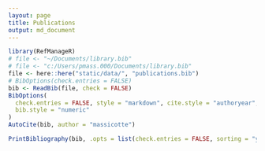 ```yaml
---
layout: page
title: Publications
output: md_document
---
```


```r
library(RefManageR)
# file <- "~/Documents/library.bib"
# file <- "c:/Users/pmass.000/Documents/library.bib"
file <- here::here("static/data/", "publications.bib")
# BibOptions(check.entries = FALSE)
bib <- ReadBib(file, check = FALSE)
BibOptions(
  check.entries = FALSE, style = "markdown", cite.style = "authoryear",
  bib.style = "numeric"
)
AutoCite(bib, author = "massicotte")
```

```r
PrintBibliography(bib, .opts = list(check.entries = FALSE, sorting = "ydnt", max.names = 999, no.print.fields = c("url")))
```
